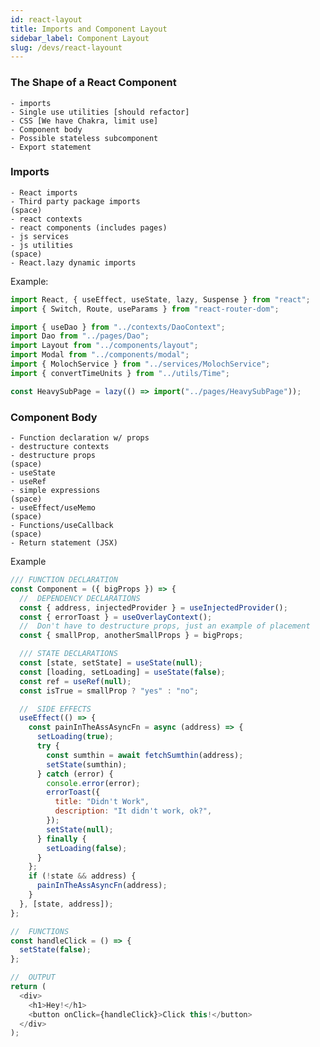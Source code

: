 ```yaml
---
id: react-layout
title: Imports and Component Layout
sidebar_label: Component Layout
slug: /devs/react-layount
---
```


### The Shape of a React Component

```
- imports
- Single use utilities [should refactor]
- CSS [We have Chakra, limit use]
- Component body
- Possible stateless subcomponent
- Export statement
```

### Imports

```
- React imports
- Third party package imports
(space)
- react contexts
- react components (includes pages)
- js services
- js utilities
(space)
- React.lazy dynamic imports
```

Example:

```js
import React, { useEffect, useState, lazy, Suspense } from "react";
import { Switch, Route, useParams } from "react-router-dom";

import { useDao } from "../contexts/DaoContext";
import Dao from "../pages/Dao";
import Layout from "../components/layout";
import Modal from "../components/modal";
import { MolochService } from "../services/MolochService";
import { convertTimeUnits } from "../utils/Time";

const HeavySubPage = lazy(() => import("../pages/HeavySubPage"));
```

### Component Body

```
- Function declaration w/ props
- destructure contexts
- destructure props
(space)
- useState
- useRef
- simple expressions
(space)
- useEffect/useMemo
(space)
- Functions/useCallback
(space)
- Return statement (JSX)
```

Example

```js
/// FUNCTION DECLARATION
const Component = ({ bigProps }) => {
  //  DEPENDENCY DECLARATIONS
  const { address, injectedProvider } = useInjectedProvider();
  const { errorToast } = useOverlayContext();
  //  Don't have to destructure props, just an example of placement
  const { smallProp, anotherSmallProps } = bigProps;

  /// STATE DECLARATIONS
  const [state, setState] = useState(null);
  const [loading, setLoading] = useState(false);
  const ref = useRef(null);
  const isTrue = smallProp ? "yes" : "no";

  //  SIDE EFFECTS
  useEffect(() => {
    const painInTheAssAsyncFn = async (address) => {
      setLoading(true);
      try {
        const sumthin = await fetchSumthin(address);
        setState(sumthin);
      } catch (error) {
        console.error(error);
        errorToast({
          title: "Didn't Work",
          description: "It didn't work, ok?",
        });
        setState(null);
      } finally {
        setLoading(false);
      }
    };
    if (!state && address) {
      painInTheAssAsyncFn(address);
    }
  }, [state, address]);
};

//  FUNCTIONS
const handleClick = () => {
  setState(false);
};

//  OUTPUT
return (
  <div>
    <h1>Hey!</h1>
    <button onClick={handleClick}>Click this!</button>
  </div>
);
```
